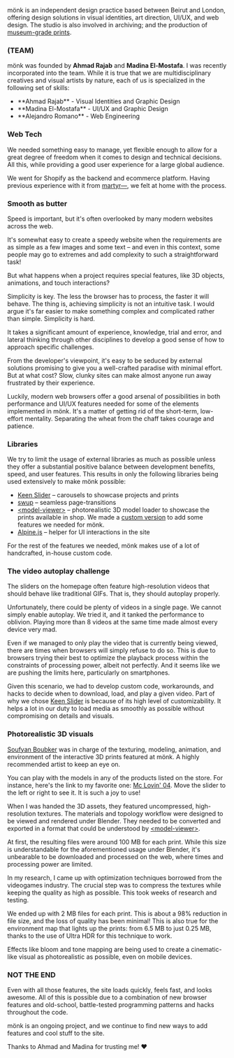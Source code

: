 
mönk is an independent design practice based between Beirut and London, offering design solutions in visual identities, art direction, UI/UX, and web design. The studio is also involved in archiving; and the production of [museum-grade prints](https://www.google.com/search?q=what+are+museum+quality+prints).

### \(TEAM)

mönk was founded by **Ahmad Rajab** and **Madina El-Mostafa**. I was recently incorporated into the team. While it is true that we are multidisciplinary creatives and visual artists by nature, each of us is specialized in the following set of skills:

<ul class="unstyled-list">
 <li><Icon size="0.95em" marginInline="0 0.1em"><IconRuler /></Icon> **Ahmad Rajab** - Visual Identities and Graphic Design</li>
 <li><Icon size="0.95em" marginInline="0 0.1em"><IconWindow /></Icon> **Madina El-Mostafa** - UI/UX and Graphic Design</li>
 <li><Icon size="0.95em" marginInline="0 0.1em"><IconCode /></Icon> **Alejandro Romano** - Web Engineering</li>
</ul>

### Web Tech

We needed something easy to manage, yet flexible enough to allow for a great degree of freedom when it comes to design and technical decisions. All this, while providing a good user experience for a large global audience. 

We went for Shopify as the backend and ecommerce platform. Having previous experience with it from [martyr⁠—](/work/martyr), we felt at home with the process. 

### Smooth as butter

Speed is important, but it's often overlooked by many modern websites across the web.

It's somewhat easy to create a speedy website when the requirements are as simple as a few images and some text – and even in this context, some people may go to extremes and add complexity to such a straightforward task!

But what happens when a project requires special features, like 3D objects, animations, and touch interactions?

Simplicity is key. The less the browser has to process, the faster it will behave. The thing is, achieving simplicity is not an intuitive task. I would argue it's far easier to make something complex and complicated rather than simple. Simplicity is hard.

It takes a significant amount of experience, knowledge, trial and error, and lateral thinking through other disciplines to develop a good sense of how to approach specific challenges.

From the developer's viewpoint, it's easy to be seduced by external solutions promising to give you a well-crafted paradise with minimal effort. But at what cost? Slow, clunky sites can make almost anyone run away frustrated by their experience.

Luckily, modern web browsers offer a good arsenal of possibilities in both performance and UI/UX features needed for some of the elements implemented in mönk. It's a matter of getting rid of the short-term, low-effort mentality. Separating the wheat from the chaff takes courage and patience.

### Libraries

We try to limit the usage of external libraries as much as possible unless they offer a substantial positive balance between development benefits, speed, and user features. This results in only the following libraries being used extensively to make mönk possible:

- [Keen Slider](https://keen-slider.io/) – carousels to showcase projects and prints
- [swup](https://swup.js.org/) – seamless page-transitions
- [\<model-viewer\>](https://modelviewer.dev/) –  photorealistic 3D model loader to showcase the prints available in shop. We made a [custom version](https://github.com/Arecsu/model-viewer/) to add some features we needed for mönk.
- [Alpine.js](https://alpinejs.dev/) – helper for UI interactions in the site

For the rest of the features we needed, mönk makes use of a lot of handcrafted, in-house custom code.

### The video autoplay challenge

The sliders on the homepage often feature high-resolution videos that should behave like traditional GIFs. That is, they should autoplay properly.

Unfortunately, there could be plenty of videos in a single page. We cannot simply enable autoplay. We tried it, and it tanked the performance to oblivion. Playing more than 8 videos at the same time made almost every device very mad.

Even if we managed to only play the video that is currently being viewed, there are times when browsers will simply refuse to do so. This is due to browsers trying their best to optimize the playback process within the constraints of processing power, albeit not perfectly. And it seems like we are pushing the limits here, particularly on smartphones.

Given this scenario, we had to develop custom code, workarounds, and hacks to decide when to download, load, and play a given video. Part of why we chose [Keen Slider](https://keen-slider.io/)  is because of its high level of customizability. It helps a lot in our duty to load media as smoothly as possible without compromising on details and visuals.

### Photorealistic 3D visuals

[Soufyan Boubker](https://www.instagram.com/soufyanboubker/) was in charge of the texturing, modeling, animation, and environment of the interactive 3D prints featured at mönk. A highly recommended artist to keep an eye on.

You can play with the models in any of the products listed on the store. For instance, here's the link to my favorite one: [Mc Lovin' 04](https://www.monkstudeyo.com/products/mc-lovin-04). Move the slider to the left or right to see it. It is such a joy to use!

When I was handed the 3D assets, they featured uncompressed, high-resolution textures. The materials and topology workflow were designed to be viewed and rendered under Blender. They needed to be converted and exported in a format that could be understood by  [\<model-viewer\>](https://modelviewer.dev/).

At first, the resulting files were around 100 MB for each print. While this size is understandable for the aforementioned usage under Blender, it's unbearable to be downloaded and processed on the web, where times and processing power are limited.

In my research, I came up with optimization techniques borrowed from the videogames industry. The crucial step was to compress the textures while keeping the quality as high as possible. This took weeks of research and testing.

We ended up with 2 MB files for each print. This is about a 98% reduction in file size, and the loss of quality has been minimal! This is also true for the environment map that lights up the prints: from 6.5 MB to just 0.25 MB, thanks to the use of Ultra HDR for this technique to work.

Effects like bloom and tone mapping are being used to create a cinematic-like visual as photorealistic as possible, even on mobile devices.

### NOT THE END

Even with all those features, the site loads quickly, feels fast, and looks awesome. All of this is possible due to a combination of new browser features and old-school, battle-tested programming patterns and hacks throughout the code.

mönk is an ongoing project, and we continue to find new ways to add features and cool stuff to the site.

Thanks to Ahmad and Madina for trusting me! ♥
